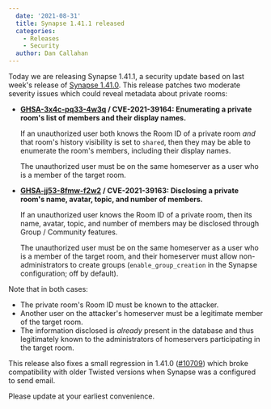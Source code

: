 ```yaml
---
  date: '2021-08-31'
  title: Synapse 1.41.1 released
  categories:
    - Releases
    - Security
  author: Dan Callahan
---
```


Today we are releasing Synapse 1.41.1, a security update based on last week's release of [Synapse 1.41.0](https://matrix.org/blog/2021/08/24/synapse-1-41-0-released). This release patches two moderate severity issues which could reveal metadata about private rooms:

- **[GHSA-3x4c-pq33-4w3q](https://github.com/matrix-org/synapse/security/advisories/GHSA-3x4c-pq33-4w3q) / CVE-2021-39164: Enumerating a private room's list of members and their display names.**

  If an unauthorized user both knows the Room ID of a private room *and* that room's history visibility is set to `shared`, then they may be able to enumerate the room's members, including their display names.

  The unauthorized user must be on the same homeserver as a user who is a member of the target room.

- **[GHSA-jj53-8fmw-f2w2](https://github.com/matrix-org/synapse/security/advisories/GHSA-jj53-8fmw-f2w2) / CVE-2021-39163: Disclosing a private room's name, avatar, topic, and number of members.**

  If an unauthorized user knows the Room ID of a private room, then its name, avatar, topic, and number of members may be disclosed through Group / Community features.

  The unauthorized user must be on the same homeserver as a user who is a member of the target room, and their homeserver must allow non-administrators to create groups (`enable_group_creation` in the Synapse configuration; off by default).

Note that in both cases:

- The private room's Room ID must be known to the attacker.
- Another user on the attacker's homeserver must be a legitimate member of the target room.
- The information disclosed is _already_ present in the database and thus legitimately known to the administrators of homeservers participating in the target room.

This release also fixes a small regression in 1.41.0 ([#10709](https://github.com/matrix-org/synapse/issues/10709)) which broke compatibility with older Twisted versions when Synapse was a configured to send email.

Please update at your earliest convenience.
